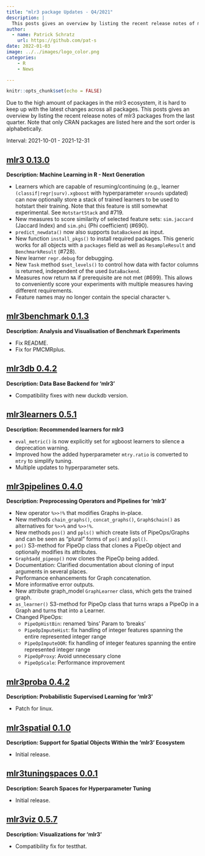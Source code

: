 ```yaml
---
title: "mlr3 package Updates - Q4/2021"
description: |
  This posts gives an overview by listing the recent release notes of mlr3 packages from the last quarter.
author:
  - name: Patrick Schratz
    url: https://github.com/pat-s
date: 2022-01-03
image: ../../images/logo_color.png
categories:
    - R
    - News

---
```



```r
knitr::opts_chunk$set(echo = FALSE)
```

Due to the high amount of packages in the mlr3 ecosystem, it is hard to keep up with the latest changes across all packages.
This posts gives an overview by listing the recent release notes of mlr3 packages from the last quarter.
Note that only CRAN packages are listed here and the sort order is alphabetically.

Interval: 2021-10-01 - 2021-12-31

## [mlr3 0.13.0](https://github.com/mlr-org/mlr3)

**Description: Machine Learning in R - Next Generation**

* Learners which are capable of resuming/continuing (e.g.,
  learner `(classif|regr|surv).xgboost` with hyperparameter `nrounds` updated)
  can now optionally store a stack of trained learners to be used to hotstart
  their training. Note that this feature is still somewhat experimental.
  See `HotstartStack` and #719.
* New measures to score similarity of selected feature sets:
  `sim.jaccard` (Jaccard Index) and `sim.phi` (Phi coefficient) (#690).
* `predict_newdata()` now also supports `DataBackend` as input.
* New function `install_pkgs()` to install required packages. This generic works
  for all objects with a `packages` field as well as `ResampleResult` and
  `BenchmarkResult` (#728).
* New learner `regr.debug` for debugging.
* New `Task` method `$set_levels()` to control how data with factor columns
  is returned, independent of the used `DataBackend`.
* Measures now return `NA` if prerequisite are not met (#699).
  This allows to conveniently score your experiments with  multiple measures
  having different requirements.
* Feature names may no longer contain the special character `%`.


## [mlr3benchmark 0.1.3](https://github.com/mlr-org/mlr3benchmark)

**Description: Analysis and Visualisation of Benchmark Experiments**

* Fix README.
* Fix for PMCMRplus.


## [mlr3db 0.4.2](https://github.com/mlr-org/mlr3db)

**Description: Data Base Backend for 'mlr3'**

* Compatibility fixes with new duckdb version.


## [mlr3learners 0.5.1](https://github.com/mlr-org/mlr3learners)

**Description: Recommended learners for mlr3**

* `eval_metric()` is now explicitly set for xgboost learners to silence a
  deprecation warning.
* Improved how the added hyperparameter `mtry.ratio` is converted to `mtry` to
  simplify tuning.
* Multiple updates to hyperparameter sets.


## [mlr3pipelines 0.4.0](https://github.com/mlr-org/mlr3pipelines)

**Description: Preprocessing Operators and Pipelines for 'mlr3'**

* New operator `%>>!%` that modifies Graphs in-place.
* New methods `chain_graphs()`, `concat_graphs()`, `Graph$chain()` as alternatives for `%>>%` and `%>>!%`.
* New methods `pos()` and `ppls()` which create lists of PipeOps/Graphs and can be seen as "plural" forms of `po()` and `ppl()`.
* `po()` S3-method for PipeOp class that clones a PipeOp object and optionally modifies its attributes.
* `Graph$add_pipeop()` now clones the PipeOp being added.
* Documentation: Clarified documentation about cloning of input arguments in several places.
* Performance enhancements for Graph concatenation.
* More informative error outputs.
* New attribute graph_model `GraphLearner` class, which gets the trained graph.
* `as_learner()` S3-method for PipeOp class that turns wraps a PipeOp in a Graph and turns that into a Learner.
* Changed PipeOps:
  - `PipeOpHistBin`: renamed 'bins' Param to 'breaks'
  - `PipeOpImputeHist`: fix handling of integer features spanning the entire represented integer range
  - `PipeOpImputeOOR`: fix handling of integer features spanning the entire represented integer range
  - `PipeOpProxy`: Avoid unnecessary clone
  - `PipeOpScale`: Performance improvement


## [mlr3proba 0.4.2](https://github.com/mlr-org/mlr3proba)

**Description: Probabilistic Supervised Learning for 'mlr3'**

* Patch for linux.


## [mlr3spatial 0.1.0](https://github.com/mlr-org/mlr3spatial)

**Description: Support for Spatial Objects Within the 'mlr3' Ecosystem**

* Initial release.


## [mlr3tuningspaces 0.0.1](https://github.com/mlr-org/mlr3tuningspaces)

**Description: Search Spaces for Hyperparameter Tuning**

* Initial release.


## [mlr3viz 0.5.7](https://github.com/mlr-org/mlr3viz)

**Description: Visualizations for 'mlr3'**

* Compatibility fix for testthat.



